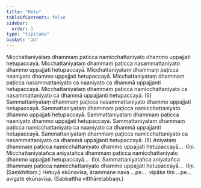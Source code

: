 ```yaml
---
title: "Hetu"
tableOfContents: false
sidebar:
  order: 1
type: "tipitaka"
basket: "ab"
---
```



<DynamicBreadcrumb />

<Division number="43">

<Paragraph number="115">
Micchattaniyataṃ dhammaṃ paṭicca namicchattaniyato dhammo uppajjati hetupaccayā. Micchattaniyataṃ dhammaṃ paṭicca nasammattaniyato dhammo uppajjati hetupaccayā. Micchattaniyataṃ dhammaṃ paṭicca naaniyato dhammo uppajjati hetupaccayā. Micchattaniyataṃ dhammaṃ paṭicca nasammattaniyato ca naaniyato ca dhammā uppajjanti hetupaccayā. Micchattaniyataṃ dhammaṃ paṭicca namicchattaniyato ca nasammattaniyato ca dhammā uppajjanti hetupaccayā. (5)
</Paragraph>

<Paragraph number="116">
Sammattaniyataṃ dhammaṃ paṭicca nasammattaniyato dhammo uppajjati hetupaccayā. Sammattaniyataṃ dhammaṃ paṭicca namicchattaniyato dhammo uppajjati hetupaccayā. Sammattaniyataṃ dhammaṃ paṭicca naaniyato dhammo uppajjati hetupaccayā. Sammattaniyataṃ dhammaṃ paṭicca namicchattaniyato ca naaniyato ca dhammā uppajjanti hetupaccayā. Sammattaniyataṃ dhammaṃ paṭicca namicchattaniyato ca nasammattaniyato ca dhammā uppajjanti hetupaccayā. (5)
</Paragraph>

<Paragraph number="117">
Aniyataṃ dhammaṃ paṭicca namicchattaniyato dhammo uppajjati hetupaccayā…  tīṇi.
</Paragraph>

<Paragraph number="118">
Micchattaniyatañca aniyatañca dhammaṃ paṭicca namicchattaniyato dhammo uppajjati hetupaccayā…  tīṇi.
</Paragraph>

<Paragraph number="119">
Sammattaniyatañca aniyatañca dhammaṃ paṭicca namicchattaniyato dhammo uppajjati hetupaccayā…  tīṇi. (Saṃkhittaṃ.)
</Paragraph>

<Paragraph number="120">
Hetuyā ekūnavīsa, ārammaṇe nava …pe…  vipāke tīṇi …pe…  avigate ekūnavīsa. (Sabbattha vitthāretabbaṃ.)
</Paragraph>
</Division>